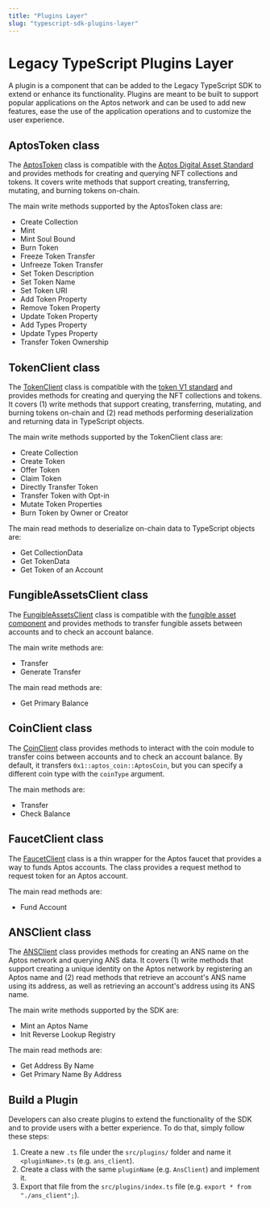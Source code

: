 ```yaml
---
title: "Plugins Layer"
slug: "typescript-sdk-plugins-layer"
---
```


# Legacy TypeScript Plugins Layer

A plugin is a component that can be added to the Legacy TypeScript SDK to extend or enhance its functionality. Plugins are meant to be built to support popular applications on the Aptos network and can be used to add new features, ease the use of the application operations and to customize the user experience.

## AptosToken class

The [AptosToken](https://github.com/aptos-labs/aptos-core/blob/main/ecosystem/typescript/sdk/src/plugins/aptos_token.ts) class is compatible with the [Aptos Digital Asset Standard](../../../standards/digital-asset.mdx) and provides methods for creating and querying NFT collections and tokens.
It covers write methods that support creating, transferring, mutating, and burning tokens on-chain.

The main write methods supported by the AptosToken class are:

- Create Collection
- Mint
- Mint Soul Bound
- Burn Token
- Freeze Token Transfer
- Unfreeze Token Transfer
- Set Token Description
- Set Token Name
- Set Token URI
- Add Token Property
- Remove Token Property
- Update Token Property
- Add Types Property
- Update Types Property
- Transfer Token Ownership

## TokenClient class

The [TokenClient](https://github.com/aptos-labs/aptos-core/blob/main/ecosystem/typescript/sdk/src/plugins/token_client.ts) class is compatible with the [token V1 standard](../../../standards/aptos-token.mdx) and provides methods for creating and querying the NFT collections and tokens.
It covers (1) write methods that support creating, transferring, mutating, and burning tokens on-chain and (2) read methods performing deserialization and returning data in TypeScript objects.

The main write methods supported by the TokenClient class are:

- Create Collection
- Create Token
- Offer Token
- Claim Token
- Directly Transfer Token
- Transfer Token with Opt-in
- Mutate Token Properties
- Burn Token by Owner or Creator

The main read methods to deserialize on-chain data to TypeScript objects are:

- Get CollectionData
- Get TokenData
- Get Token of an Account

## FungibleAssetsClient class

The [FungibleAssetsClient](https://github.com/aptos-labs/aptos-core/blob/main/ecosystem/typescript/sdk/src/plugins/fungible_asset_client.ts) class is compatible with the [fungible asset component](../../../standards/fungible-asset.mdx) and provides methods to transfer fungible assets between accounts and to check an account balance.

The main write methods are:

- Transfer
- Generate Transfer

The main read methods are:

- Get Primary Balance

## CoinClient class

The [CoinClient](https://github.com/aptos-labs/aptos-core/blob/main/ecosystem/typescript/sdk/src/plugins/coin_client.ts) class provides methods to interact with the coin module to transfer coins between accounts and to check an account balance. By default, it transfers `0x1::aptos_coin::AptosCoin`, but you can specify a different coin type with the `coinType` argument.

The main methods are:

- Transfer
- Check Balance

## FaucetClient class

The [FaucetClient](https://github.com/aptos-labs/aptos-core/blob/main/ecosystem/typescript/sdk/src/plugins/faucet_client.ts) class is a thin wrapper for the Aptos faucet that provides a way to funds Aptos accounts. The class provides a request method to request token for an Aptos account.

The main read methods are:

- Fund Account

## ANSClient class

The [ANSClient](https://github.com/aptos-labs/aptos-core/blob/main/ecosystem/typescript/sdk/src/plugins/ans_client.ts) class provides methods for creating an ANS name on the Aptos network and querying ANS data.
It covers (1) write methods that support creating a unique identity on the Aptos network by registering an Aptos name and (2) read methods that retrieve an account's ANS name using its address, as well as retrieving an account's address using its ANS name.

The main write methods supported by the SDK are:

- Mint an Aptos Name
- Init Reverse Lookup Registry

The main read methods are:

- Get Address By Name
- Get Primary Name By Address

## Build a Plugin

Developers can also create plugins to extend the functionality of the SDK and to provide users with a better experience. To do that, simply follow these steps:

1. Create a new `.ts` file under the `src/plugins/` folder and name it `<pluginName>.ts` (e.g. `ans_client`).
2. Create a class with the same `pluginName` (e.g. `AnsClient`) and implement it.
3. Export that file from the `src/plugins/index.ts` file (e.g. `export * from "./ans_client";`).
